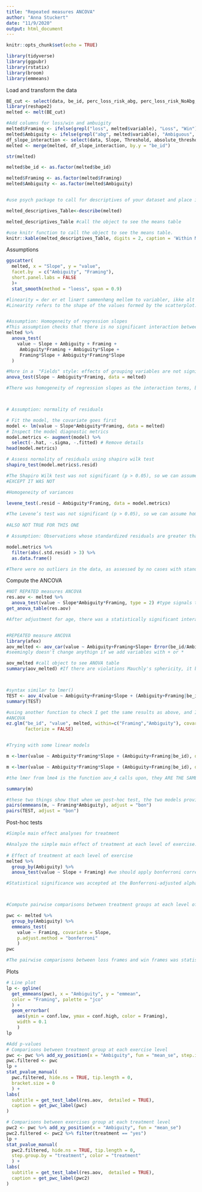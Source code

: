 ```yaml
---
title: "Repeated measures ANCOVA"
author: "Anna Stuckert"
date: "11/9/2020"
output: html_document
---
```


```r
knitr::opts_chunk$set(echo = TRUE)
```

```r
library(tidyverse)
library(ggpubr)
library(rstatix)
library(broom)
library(emmeans)
```

Load and transform the data
```r
BE_cut <- select(data, be_id, perc_loss_risk_abg, perc_loss_risk_NoAbg, perc_win_risk_abg, perc_win_risk_NoAbg )
library(reshape2)
melted <- melt(BE_cut)

#Add columns for loss/win and ambuigity
melted$Framing <- ifelse(grepl("loss", melted$variable), "Loss", "Win")
melted$Ambiguity <- ifelse(grepl("abg", melted$variable), "Ambiguous", "Non-ambiguous")
df_slope_interaction <- select(data, Slope, Threshold, absolute_threshold, Interaction_framing_ambiguity, be_id)
melted <- merge(melted, df_slope_interaction, by.y = "be_id")

str(melted)

melted$be_id <- as.factor(melted$be_id)

melted$Framing <- as.factor(melted$Framing)
melted$Ambiguity <- as.factor(melted$Ambiguity)


#use psych package to call for descriptives of your dataset and place into an object.

melted_descriptives_Table<-describe(melted)

melted_descriptives_Table #call the object to see the means table

#use knitr function to call the object to see the means table.
knitr::kable(melted_descriptives_Table, digits = 2, caption = 'Within Means Table') #Here we've also specified that we want to round to "2 digits", and we want our table to have a title of "Within Means Table". These are not necessary, but can be included.
```

Assumptions

```r
ggscatter(
  melted, x = "Slope", y = "value",
  facet.by  = c("Ambiguity", "Framing"), 
  short.panel.labs = FALSE
  )+
  stat_smooth(method = "loess", span = 0.9)

#linearity = der er et linært sammenhæng mellem to variabler, ikke alt muligt wavy shit
#Linearity refers to the shape of the values formed by the scatterplot. For linearity, a “straight line” relationship between the variable should be formed.  If a line were to be drawn between all the dots going from left to right, the line should be straight and not curved.


#Assumption: Homogeneity of regression slopes
#This assumption checks that there is no significant interaction between the covariate and the grouping variables. This can be evaluated as follow:
melted %>%
  anova_test(
    value ~ Slope + Ambiguity + Framing + 
     Ambiguity*Framing + Ambiguity*Slope +
     Framing*Slope + Ambiguity*Framing*Slope
  )

#More in a  "Fields" style: effects of grouping variables are not significant predictors of our covariate, Slope.
anova_test(Slope ~ Ambiguity*Framing, data = melted)

#There was homogeneity of regression slopes as the interaction terms, between the covariate (age) and grouping variables (treatment and exercise), was not statistically significant, p > 0.05.



# Assumption: normality of residuals

# Fit the model, the covariate goes first
model <- lm(value ~ Slope*Ambiguity*Framing, data = melted)
# Inspect the model diagnostic metrics
model.metrics <- augment(model) %>%
  select(-.hat, -.sigma, -.fitted) # Remove details
head(model.metrics)

# Assess normality of residuals using shapiro wilk test
shapiro_test(model.metrics$.resid)

#The Shapiro Wilk test was not significant (p > 0.05), so we can assume normality of residuals
#EXCEPT IT WAS NOT

#Homogeneity of variances

levene_test(.resid ~ Ambiguity*Framing, data = model.metrics)

#The Levene’s test was not significant (p > 0.05), so we can assume homogeneity of the residual variances for all groups.
 
#ALSO NOT TRUE FOR THIS ONE

# Assumption: Observations whose standardized residuals are greater than 3 in absolute value are possible outliers.

model.metrics %>% 
  filter(abs(.std.resid) > 3) %>%
  as.data.frame()

#There were no outliers in the data, as assessed by no cases with standardized residuals greater than 3 in absolute value.

```

Compute the ANCOVA
```r
#NOT REPATED measures ANCOVA
res.aov <- melted %>% 
  anova_test(value ~ Slope*Ambiguity*Framing, type = 2) #type signals the type of sum of squares. (type 3 is good if you have an unbalanced design. Type 2 is good if you're also interested in main effects)
get_anova_table(res.aov)

#After adjustment for age, there was a statistically significant interaction between treatment and exercise on the stress score, F(2, 53) = 4.45, p = 0.016. This indicates that the effect of exercise on score depends on the level of exercise, and vice-versa.


#REPEATED measure ANCOVA
library(afex)
aov_melted <- aov_car(value ~ Ambiguity+Framing+Slope+ Error(be_id/Ambiguity+Framing), data=melted, factorize = FALSE, anova_table = list(es = "pes")) #Do not know if I should report PES or GES effect size
#seemingly doesn't change anythign if we add variables with + or *

aov_melted #call object to see ANOVA table
summary(aov_melted) #If there are violations Mauchly's sphericity, it brings it up in the summary of the anova model



#syntax similar to lmer()
TEST <- aov_4(value ~ Ambiguity+Framing+Slope + (Ambiguity+Framing|be_id), data=melted, factorize = FALSE) #the function automatically chaanges * to + 
summary(TEST)

#using another function to check I get the same results as above, and I do.
#ANCOVA
ez.glm("be_id", "value", melted, within=c("Framing","Ambiguity"), covariate= "Slope",
       factorize = FALSE)


#Trying with some linear models

m <-lmer(value ~ Ambiguity*Framing*Slope + (Ambiguity+Framing|be_id), data=melted) #will not run random effects with *, only with + 

m <-lmer(value ~ Ambiguity*Framing*Slope + (Ambiguity+Framing|be_id), data=melted) #will not run random effects with *, only with + GIDER IKKE CONVERGE

#the lmer from lme4 is the function aov_4 calls upon, they ARE THE SAME MODEL!!!! 

summary(m)

#these two things show that when we post-hoc test, the two models provide the same findings, they just list "main findings" differently (factors in anova, different levels in lmer)
pairs(emmeans(m, ~ Framing*Ambiguity), adjust = "bon")
pairs(TEST, adjust = "bon")

```

Post-hoc tests

```r

#Simple main effect analyses for treatment

#Analyze the simple main effect of treatment at each level of exercise. Group the data by exercise and perform one-way ANCOVA for treatment controlling for age:
  
# Effect of treatment at each level of exercise
melted %>%
  group_by(Ambiguity) %>%
  anova_test(value ~ Slope + Framing) #we should apply bonferroni corrections

#Statistical significance was accepted at the Bonferroni-adjusted alpha level of 0.01667, that is 0.05/3. The effect of treatment was statistically significant in the high-intensity exercise group (p = 0.00045), but not in the low-intensity exercise group (p = 0.517) and in the moderate-intensity exercise group (p = 0.526).



#Compute pairwise comparisons between treatment groups at each level of exercise. The Bonferroni multiple testing correction is applied.

pwc <- melted %>% 
  group_by(Ambiguity) %>%
  emmeans_test(
    value ~ Framing, covariate = Slope,
    p.adjust.method = "bonferroni"
    )
pwc

#The pairwise comparisons between loss frames and win frames was statistically significant in both ambigous and non-ambiguous trials (p < 0.0001).
```

Plots

```r
# Line plot
lp <- ggline(
  get_emmeans(pwc), x = "Ambiguity", y = "emmean", 
  color = "Framing", palette = "jco"
  ) +
  geom_errorbar(
    aes(ymin = conf.low, ymax = conf.high, color = Framing), 
    width = 0.1
    )
lp

#Add p-values
# Comparisons between treatment group at each exercise level
pwc <- pwc %>% add_xy_position(x = "Ambiguity", fun = "mean_se", step.increase = 0.2)
pwc.filtered <- pwc
lp + 
stat_pvalue_manual(
  pwc.filtered, hide.ns = TRUE, tip.length = 0,
  bracket.size = 0
  ) +
labs(
  subtitle = get_test_label(res.aov,  detailed = TRUE),
  caption = get_pwc_label(pwc)
)

# Comparisons between exercises group at each treatment level
pwc2 <- pwc %>% add_xy_position(x = "Ambiguity", fun = "mean_se")
pwc2.filtered <- pwc2 %>% filter(treatment == "yes")
lp + 
stat_pvalue_manual(
  pwc2.filtered, hide.ns = TRUE, tip.length = 0,
  step.group.by = "treatment", color = "treatment"
  ) +
labs(
  subtitle = get_test_label(res.aov,  detailed = TRUE),
  caption = get_pwc_label(pwc2)
)
```


